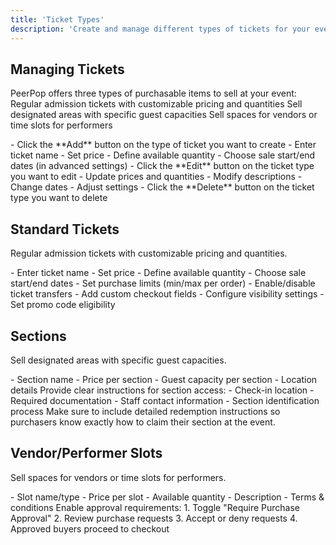 ```yaml
---
title: 'Ticket Types'
description: 'Create and manage different types of tickets for your event'
---
```


## Managing Tickets

PeerPop offers three types of purchasable items to sell at your event:
<CardGroup cols={3}>
  <Card title="Standard Tickets" icon="ticket">
    Regular admission tickets with customizable pricing and quantities
  </Card>
  <Card title="Sections" icon="table-cells-large">
    Sell designated areas with specific guest capacities
  </Card>
  <Card title="Vendor/Performer Slots" icon="store">
    Sell spaces for vendors or time slots for performers
  </Card>
</CardGroup>

<Tabs>
  <Tab title="Create">
    - Click the **Add** button on the type of ticket you want to create 
    - Enter ticket name
    - Set price
    - Define available quantity
    - Choose sale start/end dates (in advanced settings)
  </Tab>
  <Tab title="Edit">
    - Click the **Edit** button on the ticket type you want to edit
    - Update prices and quantities
    - Modify descriptions
    - Change dates
    - Adjust settings
  </Tab>
  <Tab title="Delete">
    - Click the **Delete** button on the ticket type you want to delete
  </Tab>

</Tabs>

## Standard Tickets
Regular admission tickets with customizable pricing and quantities.

<Steps>
  <Step title="Basic Information">
    - Enter ticket name
    - Set price
    - Define available quantity
    - Choose sale start/end dates
  </Step>
  
  <Step title="Advanced Settings">
    - Set purchase limits (min/max per order)
    - Enable/disable ticket transfers
    - Add custom checkout fields
    - Configure visibility settings
    - Set promo code eligibility
  </Step>
</Steps>

## Sections
Sell designated areas with specific guest capacities.

<Steps>
  <Step title="Section Details">
    - Section name
    - Price per section
    - Guest capacity per section
    - Location details
  </Step>
  
  <Step title="Redemption Instructions">
    Provide clear instructions for section access:
    - Check-in location
    - Required documentation
    - Staff contact information
    - Section identification process
  </Step>
</Steps>

<Warning>
  Make sure to include detailed redemption instructions so purchasers know exactly how to claim their section at the event.
</Warning>

## Vendor/Performer Slots
Sell spaces for vendors or time slots for performers.

<Steps>
  <Step title="Slot Setup">
    - Slot name/type
    - Price per slot
    - Available quantity
    - Description
    - Terms & conditions
  </Step>
  
  <Step title="Purchase Approval">
    Enable approval requirements:
    1. Toggle "Require Purchase Approval"
    2. Review purchase requests
    3. Accept or deny requests
    4. Approved buyers proceed to checkout
  </Step>
</Steps>


